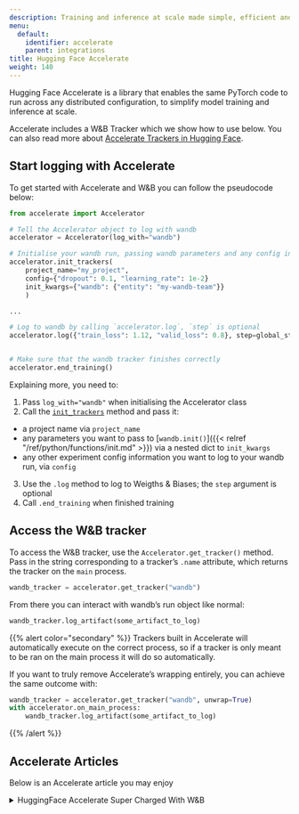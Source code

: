 ```yaml
---
description: Training and inference at scale made simple, efficient and adaptable
menu:
  default:
    identifier: accelerate
    parent: integrations
title: Hugging Face Accelerate
weight: 140
---
```


Hugging Face Accelerate is a library that enables the same PyTorch code to run across any distributed configuration, to simplify model training and inference at scale.

Accelerate includes a W&B Tracker which we show how to use below. You can also read more about [Accelerate Trackers in Hugging Face](https://huggingface.co/docs/accelerate/main/en/usage_guides/tracking).

## Start logging with Accelerate

To get started with Accelerate and W&B you can follow the pseudocode below:

```python
from accelerate import Accelerator

# Tell the Accelerator object to log with wandb
accelerator = Accelerator(log_with="wandb")

# Initialise your wandb run, passing wandb parameters and any config information
accelerator.init_trackers(
    project_name="my_project", 
    config={"dropout": 0.1, "learning_rate": 1e-2}
    init_kwargs={"wandb": {"entity": "my-wandb-team"}}
    )

...

# Log to wandb by calling `accelerator.log`, `step` is optional
accelerator.log({"train_loss": 1.12, "valid_loss": 0.8}, step=global_step)


# Make sure that the wandb tracker finishes correctly
accelerator.end_training()
```

Explaining more, you need to:
1. Pass `log_with="wandb"` when initialising the Accelerator class
2. Call the [`init_trackers`](https://huggingface.co/docs/accelerate/main/en/package_reference/accelerator#accelerate.Accelerator.init_trackers) method and pass it:
- a project name via `project_name`
- any parameters you want to pass to [`wandb.init()`]({{< relref "/ref/python/functions/init.md" >}}) via a nested dict to `init_kwargs`
- any other experiment config information you want to log to your wandb run, via `config`
3. Use the `.log` method to log to Weigths & Biases; the `step` argument is optional
4. Call `.end_training` when finished training

## Access the W&B tracker

To access the W&B tracker, use the `Accelerator.get_tracker()` method. Pass in the string corresponding to a tracker’s `.name` attribute, which returns the tracker on the `main` process.

```python
wandb_tracker = accelerator.get_tracker("wandb")

```
From there you can interact with wandb’s run object like normal:

```python
wandb_tracker.log_artifact(some_artifact_to_log)
```

{{% alert color="secondary" %}}
Trackers built in Accelerate will automatically execute on the correct process, so if a tracker is only meant to be ran on the main process it will do so automatically.

If you want to truly remove Accelerate’s wrapping entirely, you can achieve the same outcome with:

```python
wandb_tracker = accelerator.get_tracker("wandb", unwrap=True)
with accelerator.on_main_process:
    wandb_tracker.log_artifact(some_artifact_to_log)
```
{{% /alert %}}

## Accelerate Articles
Below is an Accelerate article you may enjoy

<details>

<summary>HuggingFace Accelerate Super Charged With W&B</summary>

* In this article, we'll look at what HuggingFace Accelerate has to offer and how simple it is to perform distributed training and evaluation, while logging results to W&B.

Read the [Hugging Face Accelerate Super Charged with W&B report](https://wandb.ai/gladiator/HF%20Accelerate%20+%20W&B/reports/Hugging-Face-Accelerate-Super-Charged-with-Weights-Biases--VmlldzoyNzk3MDUx?utm_source=docs&utm_medium=docs&utm_campaign=accelerate-docs).
</details>
<br /><br />
